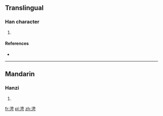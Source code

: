 ==Translingual==

===Han character===
{{Han char|rn=85|rad=水|as=07|sn=10|four=35127|canj=ELWS}}

# {{defn|Han|sort=水07}}

====References====
* {{Han ref|kx=0626.020|dkj=17520|hdz=31624.020|uh=6D84|ud=28036|bh=D263|bd=53859}}

----

==Mandarin==

===Hanzi===
{{cmn-hanzi|pin=[[pīn]] ([[pin1]])|wg=p'in<sup>1</sup>}}

# {{defn|lang=cmn|sort=水07}}

[[fr:涄]]
[[pl:涄]]
[[zh:涄]]